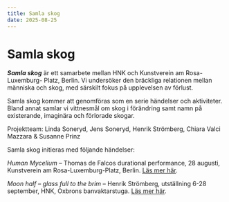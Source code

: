 ```yaml
---
title: Samla skog
date: 2025-08-25
---
```


# Samla skog

_**Samla skog**_ är ett samarbete mellan HNK och Kunstverein am Rosa-Luxemburg-
Platz, Berlin. Vi undersöker den bräckliga relationen mellan människa och skog, med
särskilt fokus på upplevelsen av förlust.

Samla skog kommer att genomföras som en serie händelser och aktiviteter. Bland
annat samlar vi vittnesmål om skog i förändring samt namn på existerande,
imaginära och förlorade skogar.

Projektteam: Linda Soneryd, Jens Soneryd, Henrik Strömberg, Chiara Valci Mazzara
&amp; Susanne Prinz

Samla skog initieras med följande händelser:

_Human Mycelium_ – Thomas de Falcos durational performance, 28 augusti,
Kunstverein am Rosa-Luxemburg-Platz, Berlin. <u>[Läs mer här](https://www.rosa-luxemburg-platz.net/28-august-18h-thomas-de-falco-human-mycelium-performnace-kunstverein_rlp/)</u>.

_Moon half – glass full to the brim_ – Henrik Strömberg, utställning 6-28 september,
HNK, Oxbrons banvaktarstuga. <u>[Läs mer här](/aktuellt/moon-half-glass-full-to-the-brim)</u>.
